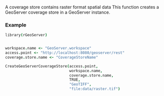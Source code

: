 A coverage store contains raster format spatial data
This function creates a GeoServer coverage store in a GeoServer instance. 

### Example
  
```coffee
library(rGeoServer)


workspace.name <- "GeoServer.workspace"
access.point <- "http://localhost:8080/geoserver/rest"
coverage.store.name <- "CoverageStoreName"

CreateGeoServerCoverageStore(access.point,
		                     workspace.name,
        			         coverage.store.name,
                             TRUE,
                             "GeoTIFF",
                             "file:data/raster.tif")

```